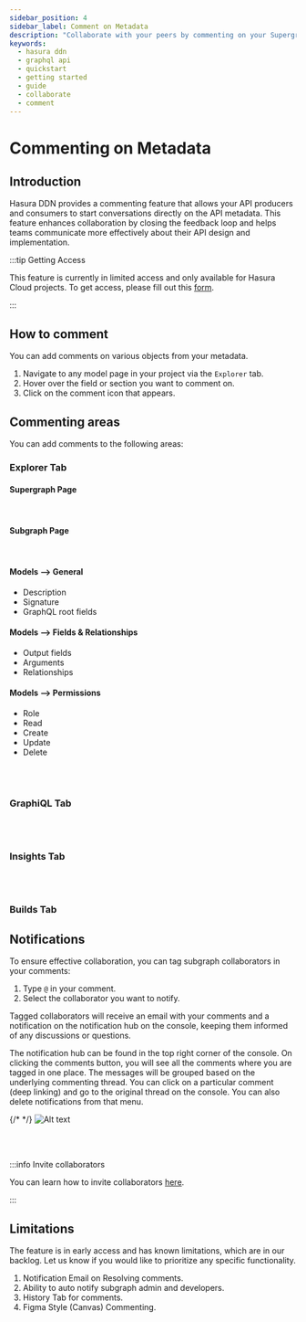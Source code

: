 ```yaml
---
sidebar_position: 4
sidebar_label: Comment on Metadata
description: "Collaborate with your peers by commenting on your Supergraph Metadata"
keywords:
  - hasura ddn
  - graphql api
  - quickstart
  - getting started
  - guide
  - collaborate
  - comment
---
```



# Commenting on Metadata

## Introduction

Hasura DDN provides a commenting feature that allows your API producers and consumers to start conversations directly on
the API metadata. This feature enhances collaboration by closing the feedback loop and helps teams communicate more
effectively about their API design and implementation.

:::tip Getting Access

This feature is currently in limited access and only available for Hasura Cloud projects. To get access, please fill out
this [form](https://forms.gle/tudE2jzD7get5iJF7).

:::

## How to comment

You can add comments on various objects from your metadata.

1. Navigate to any model page in your project via the `Explorer` tab.
2. Hover over the field or section you want to comment on.
3. Click on the comment icon that appears.

<Thumbnail src="/img/get-started/console_comment-create.png" alt="Hover over fields to add comments" width="1000" />

## Commenting areas

You can add comments to the following areas:

### Explorer Tab

#### Supergraph Page

<Thumbnail src="/img/get-started/comments_supergraph.png" alt="Hover over fields to add comments" width="800" />
<br />

#### Subgraph Page

<Thumbnail src="/img/get-started/comments_subgraph.png" alt="Hover over fields to add comments" width="500" />
<br />

#### Models --> General

- Description
- Signature
- GraphQL root fields

<Thumbnail src="/img/get-started/console_comment-general.png" alt="Comments on General" width="1000" />

#### Models --> Fields & Relationships

- Output fields
- Arguments
- Relationships

<Thumbnail
  src="/img/get-started/console_comment-fields-and-relationships.png"
  alt="Comments on Fields and Relationships"
  width="1000"
/>

#### Models --> Permissions

- Role
- Read
- Create
- Update
- Delete

<Thumbnail src="/img/get-started/console_comment-permissions.png" alt="Comments on Permissions" width="1000" />
<br />
<br />

### GraphiQL Tab

<Thumbnail src="/img/get-started/comments_graphql.png" alt="Alt text" />
<br />
<br />

### Insights Tab

<Thumbnail src="/img/get-started/comments_insights.png" alt="Comments on Permissions" width="1000" />

<br />
<br />

### Builds Tab

<Thumbnail src="/img/get-started/comments_builds.png" alt="Comments on Permissions" width="1000" />

## Notifications

To ensure effective collaboration, you can tag subgraph collaborators in your comments:

1. Type `@` in your comment.
2. Select the collaborator you want to notify.

Tagged collaborators will receive an email with your comments and a notification on the notification hub on the console,
keeping them informed of any discussions or questions.

The notification hub can be found in the top right corner of the console. On clicking the comments button, you will see
all the comments where you are tagged in one place. The messages will be grouped based on the underlying commenting
thread. You can click on a particular comment (deep linking) and go to the original thread on the console. You can also
delete notifications from that menu.

{/* <Thumbnail src="/img/get-started/comments_notification.png" alt="Alt text" width="100" height="100" /> */}
![Alt text](/img/get-started/comments_notification.png)

<br />
<br />

:::info Invite collaborators

You can learn how to invite collaborators [here](/project-configuration/project-management/manage-collaborators.mdx).

:::

## Limitations

The feature is in early access and has known limitations, which are in our backlog. Let us know if you would like to
prioritize any specific functionality.

1. Notification Email on Resolving comments.
2. Ability to auto notify subgraph admin and developers.
3. History Tab for comments.
4. Figma Style (Canvas) Commenting.
